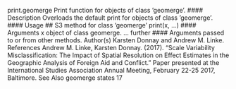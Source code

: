 
print.geomerge Print function for objects of class ’geomerge’.
#### Description
Overloads the default print for objects of class ’geomerge’.
#### Usage
## S3 method for class 'geomerge'
print(x, ...)
#### Arguments
x object of class geomerge.
... further #### Arguments passed to or from other methods.
Author(s)
Karsten Donnay and Andrew M. Linke.
References
Andrew M. Linke, Karsten Donnay. (2017). "Scale Variability Misclassification: The Impact of
Spatial Resolution on Effect Estimates in the Geographic Analysis of Foreign Aid and Conflict."
Paper presented at the International Studies Association Annual Meeting, February 22-25 2017,
Baltimore.
See Also
geomerge
states 17
